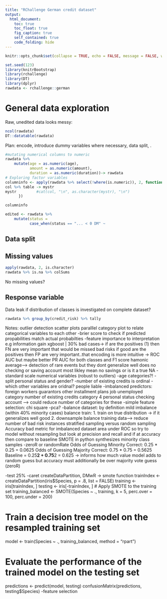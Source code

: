 ```yaml
---
title: "RChallenge German credit dataset"
output:
  html_document:
    toc: true
    toc_float: true
    fig_caption: true
    self_contained: true
    code_folding: hide
---
```


```r
knitr::opts_chunk$set(collapse = TRUE, echo = FALSE, message = FALSE, warning = FALSE)
```


```r
set.seed(123)
library(knitrBootstrap)
library(rchallenge)
library(DT)
library(dplyr)
rawdata <- rchallenge::german
```

# General data exploration 

Raw, unedited data looks messy:

```r
ncol(rawdata)
DT::datatable(rawdata)
```

Plan: encode, introduce dummy variables where necessary, data split, .

```r
#mutating numerical columns to numeric  
rawdata %>% 
	mutate(age = as.numeric(age),
	       amount = as.numeric(amount),
	       duration = as.numeric(duration))-> rawdata
# Exploring factor variables
columninfo <- apply(rawdata %>% select(!where(is.numeric)), 2, function(col) {
col %>% table -> mystr
mystr	      #cat(col, "\n", as.character(mystr), "\n")
	  })

columninfo
```

```r
edited <- rawdata %>%
	mutate(status = 
	       case_when(status == "... < 0 DM" ~
```

## Data split


## Missing values

```r
apply(rawdata, 2, is.character)
rawdata %>% is.na %>% colSums
```

No missing values? 

## Response variable

Data leak if distribution of classes is investigated on complete dataset?

```r
rawdata %>% group_by(credit_risk) %>% tally
```

Notes:
outlier detection scatter plots
paralllel category plot to relate categorical variables to each other
-brier score to check if predicted propabilities match actual probabilties
-feature importance to interpretation
e.g information gain xgboost |
30% bad cases-> if are the positives (1) then FN are very important that would be missed bad risks
if good are the positives then FP are very important..that encoding is more intuitive -> ROC AUC but maybe better PR AUC for both classes  and F1 score hamonic average--> detection of rare events but they dont generalize well
does no checking or saving account most likley mean no savings or is it a true NA
-standard scale numerical variables (robust to outliers) 
-age categories?!
-split personal status and gender?
-number of existing credits is ordinal
-which other variables are oridnal?
	people liable
-imbalanced predictors:
	foreign workers
	guarantors
	other installment plans
	job unemployed category
	number of existing credits category 4
	personal status
	checking account
	--> could  reduce number of categories for these
-simple feature selection: chi square
-pca?
-balance dataset:
	by definition mild imbalance (within 40% minority cases)
	balance train:
	1. train on true distribution -> if it generalizes well good
	2. downsample balance training data--> reduce number of bad risk instances
	   stratified sampling versus random sampling
	   Accuracy bad metric for imbalanced dataset
	   area under ROC
	   so try to model without resampling but look at precision and recall and if at accuracy then compare to baseline
	SMOTE in python synthesizes minority class samples
-zeroR or randomRate
Odds of Guessing Minority Correct: 0.25 * 0.25 = 0.0625
Odds of Guessing Majority Correct: 0.75 * 0.75 = 0.5625
Baseline = 0.25**2 + 0.75**2 = 0.625
-> informs how much value model adds to random guess but accuracy must additionally be over majority vote guess (zeroR)

-test 25%
-caret createDataPartition, DMwR -> smote function
trainIndex <- createDataPartition(iris$Species, p = .8, list = FALSE)
training <- iris[trainIndex, ]
testing <- iris[-trainIndex, ]
# Apply SMOTE to the training set
training_balanced <- SMOTE(Species ~ ., training, k = 5, perc.over = 100, perc.under = 200)

# Train a decision tree model on the resampled training set
model <- train(Species ~ ., training_balanced, method = "rpart")

# Evaluate the performance of the trained model on the testing set
predictions <- predict(model, testing)
confusionMatrix(predictions, testing$Species)
-feature selection

